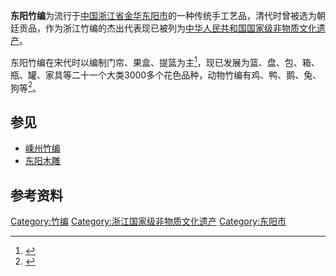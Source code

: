 {{中国非物质文化遗产
|图片 = [[File:Dongyang_Bamboo_Weaving_Squirrel_in_Zhejiang_Provincial_Museum_2014-04.JPG|260px]]<br/>东阳竹编松鼠，当代，[[浙江省博物馆|浙江省博物馆]]藏
|名称 = 竹编<br /><small>东阳竹编</small>
|序号 = 350
|编号项目 = Ⅶ—51
|分类 = 传统美术
|申报地区或单位 = [[浙江省|浙江省]][[东阳市|东阳市]]
|登录时间 = 2006年5月
|省区市 = 浙江
}}
'''东阳竹编'''为流行于[[中国|中国]][[浙江省|浙江省]][[金华|金华]][[东阳市|东阳市]]的一种传统手工艺品，清代时曾被选为朝廷贡品，作为浙江竹编的杰出代表现已被列为[[中国国家级非物质文化遗产列表|中华人民共和国国家级非物质文化遗产]]。

东阳竹编在宋代时以编制门帘、果盒、提篮为主<ref>{{cite web|url=http://www.jhnews.com.cn/jhrb/2012-05/11/content_2235141.htm|title=《东阳木雕，生存压力造就千年辉煌》|accessdate=2015-03-28|work=张海滨|publisher=金华新闻网|archive-url=https://web.archive.org/web/20160304115111/http://www.jhnews.com.cn/jhrb/2012-05/11/content_2235141.htm|archive-date=2016-03-04|dead-url=yes}}</ref>，现已发展为篮、盘、包、箱、瓶、罐、家具等二十一个大类3000多个花色品种，动物竹编有鸡、鸭、鹅、兔、狗等<ref>{{cite web|url=http://www.hangzhou.com.cn/20060801/ca1188381.htm|title=《东阳竹编》|accessdate=2015-03-28|work=|publisher=杭州网|archive-url=https://web.archive.org/web/20150924024908/http://www.hangzhou.com.cn/20060801/ca1188381.htm|archive-date=2015-09-24|dead-url=yes}}</ref>。

==参见==
*[[嵊州竹编|嵊州竹编]]
*[[东阳木雕|东阳木雕]]

==参考资料==
{{reflist|2}}
{{DEFAULTSORT:D}}
[[Category:竹编|Category:竹编]]
[[Category:浙江国家级非物质文化遗产|Category:浙江国家级非物质文化遗产]]
[[Category:东阳市|Category:东阳市]]